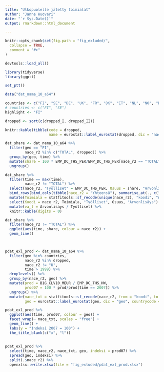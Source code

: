 ```yaml
---
title: "Ulkopuolelle jätetty toimialat"
author: "Janne Huovari"
date: "`r Sys.Date()`"
output: rmarkdown::html_document

---
```


```r
knitr::opts_chunk$set(fig.path = "fig_exluded/",
  collapse = TRUE,
  comment = "#>"
)

devtools::load_all()

library(tidyverse)
library(ggptt)

set_ptt()

```

```r

data("dat_nama_10_a64")

countries <- c("FI", "SE", "DE", "UK", "FR", "DK", "IT", "NL", "NO", "EU15")
# countries <- c("FI", "SE")
highlight <- "FI"

```


```r
dropped <- sort(c(dropped_I, dropped_II))

knitr::kable(tibble(code = dropped,
                    name = eurostat::label_eurostat(dropped, dic = "nace_r2")))

```
```r

dat_share <- dat_nama_10_a64 %>% 
  filter(geo == "FI",
         nace_r2 %in% c("TOTAL", dropped)) %>% 
  group_by(geo, time) %>% 
  mutate(share = 100 * EMP_DC_THS_PER/EMP_DC_THS_PER[nace_r2 == "TOTAL"]) %>% 
  ungroup() 

dat_share %>% 
  filter(time == max(time),
         nace_r2 != "TOTAL") %>% 
  select(nace_r2, "Työlliset" = EMP_DC_THS_PER, Osuus = share, "Arvonlisäys" = B1G_CP_MNAC) %>% 
  bind_rows(bind_cols(tibble(nace_r2 = "Yhteensä"), summarise_at(., c("Työlliset", "Osuus", "Arvonlisäys"), sum))) %>% 
  mutate(Toimiala = statfitools::sf_recode(unique(nace_r2), "koodi", "nimike", class = "toimiala", year = 2008)) %>% 
  select(Koodi = nace_r2, Toimiala, "Työlliset", Osuus, "Arvonlisäys") %>% 
  mutate(va_l = Arvonlisäys / Työlliset) %>% 
  knitr::kable(digits = 0)

dat_share %>% 
  filter(nace_r2 != "TOTAL") %>% 
  ggplot(aes(time, share, colour = nace_r2)) +
  geom_line()
  



```

```r

pdat_exl_prod <- dat_nama_10_a64 %>% 
  filter(geo %in% countries,
         nace_r2 %in% dropped,
         nace_r2 != "U",
         time > 1999) %>% 
  droplevels() %>% 
  group_by(nace_r2, geo) %>% 
  mutate(prod = B1G_CLV10_MEUR / EMP_DC_THS_HW,
         prod07 = 100 * prod/prod[time == 2007]) %>%
  ungroup() %>% 
  mutate(nace_txt = statfitools::sf_recode(nace_r2, from = "koodi", to = "nimike", class = "toimiala", year = 2008),
         geo = eurostat::label_eurostat(geo, dic = "geo", countrycode = "cldr.short.fi")) 

pdat_exl_prod %>% 
  ggplot(aes(time, prod07, colour = geo)) +
  facet_wrap(~ nace_txt, scales = "free") +
  geom_line() +
  labs(y = "Indeksi 2007 = 100") +
  the_title_blank(c("x", "l"))
  
  
pdat_exl_prod %>% 
  select(time, nace_r2, nace_txt, geo, indeksi = prod07) %>% 
  spread(geo, indeksi) %>% 
  split(.$nace_r2) %>% 
  openxlsx::write.xlsx(file = "fig_exluded/pdat_exl_prod.xlsx") 


```


